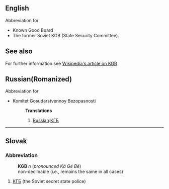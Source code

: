 ==English==
Abbreviation for
*Known Good Board
*The former Soviet KGB (State Security Committee).

==See also==
For further information see [[w:KGB|Wikipedia's article on KGB]]

==Russian(Romanized)==
Abbreviation for
*Komitet Gosudarstvennoy Bezopasnosti
*:'''Translations'''
*:#[[Russian]]:[[КГБ]]
----
==Slovak==
===Abbreviation===
:'''KGB''' ''n'' (''pronounced Ká Gé Bé'')
:non-declinable (i.e., remains the same in all cases)
# [[КГБ]] (the Soviet secret state police)